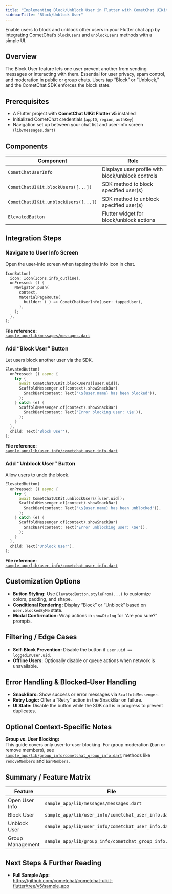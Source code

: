 ```yaml
---
title: "Implementing Block/Unblock User in Flutter with CometChat UIKit"
sidebarTitle: "Block/Unblock User"
---
```


Enable users to block and unblock other users in your Flutter chat app by integrating CometChat’s `blockUsers` and `unblockUsers` methods with a simple UI.

## Overview

The Block User feature lets one user prevent another from sending messages or interacting with them. Essential for user privacy, spam control, and moderation in public or group chats. Users tap “Block” or “Unblock,” and the CometChat SDK enforces the block state.

## Prerequisites

- A Flutter project with **CometChat UIKit Flutter v5** installed  
- Initialized CometChat credentials (`appID`, `region`, `authKey`)  
- Navigation set up between your chat list and user-info screen (`lib/messages.dart`)

## Components

| Component                           | Role                                                    |
|-------------------------------------|---------------------------------------------------------|
| `CometChatUserInfo`                 | Displays user profile with block/unblock controls       |
| `CometChatUIKit.blockUsers([...])`    | SDK method to block specified user(s)                   |
| `CometChatUIKit.unblockUsers([...])`  | SDK method to unblock specified user(s)                 |
| `ElevatedButton`                    | Flutter widget for block/unblock actions                |

## Integration Steps

### Navigate to User Info Screen

Open the user-info screen when tapping the info icon in chat.  
```dart
IconButton(
  icon: Icon(Icons.info_outline),
  onPressed: () {
    Navigator.push(
      context,
      MaterialPageRoute(
        builder: (_) => CometChatUserInfo(user: tappedUser),
      ),
    );
  },
);
```

**File reference:**  
[`sample_app/lib/messages/messages.dart`](https://github.com/cometchat/cometchat-uikit-flutter/blob/v5/sample_app/lib/messages/messages.dart)

### Add “Block User” Button

Let users block another user via the SDK.  
```dart
ElevatedButton(
  onPressed: () async {
    try {
      await CometChatUIKit.blockUsers([user.uid]);
      ScaffoldMessenger.of(context).showSnackBar(
        SnackBar(content: Text('\${user.name} has been blocked')),
      );
    } catch (e) {
      ScaffoldMessenger.of(context).showSnackBar(
        SnackBar(content: Text('Error blocking user: \$e')),
      );
    }
  },
  child: Text('Block User'),
);
```

**File reference:**  
[`sample_app/lib/user_info/cometchat_user_info.dart`](https://github.com/cometchat/cometchat-uikit-flutter/blob/v5/sample_app/lib/user_info/cometchat_user_info.dart)

### Add “Unblock User” Button

Allow users to undo the block.  
```dart
ElevatedButton(
  onPressed: () async {
    try {
      await CometChatUIKit.unblockUsers([user.uid]);
      ScaffoldMessenger.of(context).showSnackBar(
        SnackBar(content: Text('\${user.name} has been unblocked')),
      );
    } catch (e) {
      ScaffoldMessenger.of(context).showSnackBar(
        SnackBar(content: Text('Error unblocking user: \$e')),
      );
    }
  },
  child: Text('Unblock User'),
);
```

**File reference:**  
[`sample_app/lib/user_info/cometchat_user_info.dart`](https://github.com/cometchat/cometchat-uikit-flutter/blob/v5/sample_app/lib/user_info/cometchat_user_info.dart)

## Customization Options

- **Button Styling:** Use `ElevatedButton.styleFrom(...)` to customize colors, padding, and shape.  
- **Conditional Rendering:** Display “Block” or “Unblock” based on `user.blockedByMe` state.  
- **Modal Confirmation:** Wrap actions in `showDialog` for “Are you sure?” prompts.  

## Filtering / Edge Cases

- **Self-Block Prevention:** Disable the button if `user.uid == loggedInUser.uid`.  
- **Offline Users:** Optionally disable or queue actions when network is unavailable.  

## Error Handling & Blocked-User Handling

- **SnackBars:** Show success or error messages via `ScaffoldMessenger`.  
- **Retry Logic:** Offer a “Retry” action in the SnackBar on failure.  
- **UI State:** Disable the button while the SDK call is in progress to prevent duplicates.  

## Optional Context-Specific Notes

**Group vs. User Blocking:**  
This guide covers only user-to-user blocking. For group moderation (ban or remove members), see [`sample_app/lib/group_info/cometchat_group_info.dart`](https://github.com/cometchat/cometchat-uikit-flutter/blob/v5/sample_app/lib/group_info/cometchat_group_info.dart) methods like `removeMembers` and `banMembers`.

## Summary / Feature Matrix

| Feature              | File                                         | Method                                   |
|----------------------|----------------------------------------------|------------------------------------------|
| Open User Info       | `sample_app/lib/messages/messages.dart`       | `Navigator.push(...)`                    |
| Block User           | `sample_app/lib/user_info/cometchat_user_info.dart` | `CometChatUIKit.blockUsers([...])`       |
| Unblock User         | `sample_app/lib/user_info/cometchat_user_info.dart` | `CometChatUIKit.unblockUsers([...])`     |
| Group Management     | `sample_app/lib/group_info/cometchat_group_info.dart` | `removeMembers`, `banMembers`            |

## Next Steps & Further Reading

- **Full Sample App:**  
  https://github.com/cometchat/cometchat-uikit-flutter/tree/v5/sample_app  
